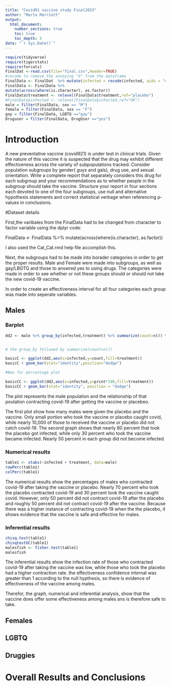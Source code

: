 ```yaml
---
title: "Covid91 vaccine study Final2023"
author: "Marta Marriott"
output: 
  html_document:
    number_sections: true
    toc: true
    toc_depth: 5
date: "`r Sys.Date()`" 
---
```


```r
require(tidyverse)
require(tigerstats)
require(forcats)
FinalDat <-read.csv(file="final.csv",header=TRUE)
#recode to remove the annoying "X" from the dataframe
FinalData <- FinalDat  %>% mutate(infected = recode(infected, aids = "covid", none = "OK" )) %>% select(-one_of("X"))
FinalData <- FinalData %>%
mutate(across(where(is.character), as.factor))
FinalData$treatment <- relevel(FinalData$treatment,ref="placebo")
#FinalData$infected <- relevel(FinalData$infected,ref="OK")
male = filter(FinalData, sex == "M")
female = filter(FinalData, sex == "F")
gay = filter(FinalData, LGBTQ =="gay")
Druguser = filter(FinalData, DrugUser =="yes")
```

# Introduction

A new  preventative vaccine (covid921) is under test in clinical trials. Given the nature of this vaccine it is suspected that the drug may exhibit different effectiveness across the variety of subpopulations tracked. Consider population subgroups by gender( guys and gals), drug use, and sexual orientation. Write a complete report that separately considers this drug for each subgroup and your recommendations as to whether people in the subgroup should take the vaccine. Structure your report in four sections each devoted to one of the four subgroups, use null and alternative hypothesis statements and correct statistical verbage when referencing p-values in conclusions.

#Dataset details

First,the varibales from the FinalData had to be changed from character to factor variable using the  dplyr code:

FinalData <- FinalData %>%
mutate(across(where(is.character), as.factor))

I also used the Cat_Cat.rmd help file accomplish this.

Next, the  subgroups had to be made into borader categories in order to get the proper results. Male and Female were made into subgroups, as well as gay/LBGTQ and those to answred yes to using drugs. The categories were made in order to see whether or not these groups should or should not take the new covid-19 vaccine.

In order to create an effectiveness interval for all four categories each group was made into seperate variables.

## Males

### Barplot

```r
dd2 <- male %>% group_by(infected,treatment) %>% summarize(count=n()) %>% mutate(prcnt=count/sum(count))


# the group_by followed by summarize(count=n())

basicC <- ggplot(dd2,aes(x=infected,y=count,fill=treatment))
basicC + geom_bar(stat="identity",position="dodge")

#Now for percentage plot

basicCC <- ggplot(dd2,aes(x=infected,y=prcnt*100,fill=treatment)) 
basicCC + geom_bar(stat="identity", position = "dodge")
```
  
The plot represents the male population and the relationship of that poulation contracting covid-19 after getting the vaccine or placebeo. 

The first plot show how many males were given the placebo and the vaccine. Only small portion who took the vaccine or placebo caught covid, while nearly 10,000 of those to received the vaccine or placebo did not catch covid-19. The second graph shows that nearly 80 percent that took the placebo got infected, while only 30 percent who took the vaccine became infected. Nearly 50 percent in each group did not become infected.

### Numerical results

```r
table1 <- xtabs(~infected + treatment, data=male)
rowPerc(table1)
colPerc(table1)
```

The numerical results show the percentages of males who contracted covid-19 after taking the vaccine or placebo. Nearly 70 percent who took the placebo contracted covid-19 and 30 percent took the vaccine caught covid. However, only 50 percent did not contract covid-19 after the placebo and roughly 50 percent did not contract covid-19 after the vaccine. Because there was a higher instance of contracting covid-19 when the the placebo, it shows evidence that the vaccine is safe and effective for males.

### Inferential results

```r
chisq.test(table1)
chisqtestGC(table1)
malesfish <- fisher.test(table1)
malesfish
```

The inferential results show the infection rate of those who contracted covid-19 after taking the vaccine was low, while those who took the placebo had a higher contraction rate. the effectiveness confidence internal was greater than 1 according to the null hypthesis, so there is evidence of effectiveness of the 
vaccine among males.

Therefor, the graph, numerical and inferential analysis, show that the vaccine does offer some effectiveness among males ans is therefore safe to take.

## Females



## LGBTQ



## Druggies


# Overall Results and Conclusions